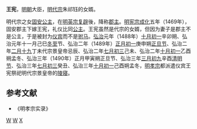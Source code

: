 {{Otheruses|王宪|other=名为王宪的其他人物}}{{multiple issues|
{{cleanup-jargon|time=2017-04-01T14:14:03+00:00}}
{{copyedit|time=2017-04-01T14:14:03+00:00}}
{{expand|time=2017-04-01T14:14:03+00:00}}
{{inappropriate tone|time=2017-04-01T14:14:03+00:00}}
{{refimprove|time=2017-04-01T14:14:03+00:00}}
{{trivia|time=2017-04-01T14:14:03+00:00}}
}}
'''王宪'''，[[明朝|明朝]]大臣，[[明代宗|明代宗]]朱祁钰的女婿。

明代宗之女[[固安公主_(明朝)|固安公主]]，在[[明英宗|明英宗]][[复辟|复辟]]後，降称[[郡主|郡主]]。[[明宪宗|明宪宗]][[成化|成化]]五年（1469年），固安郡主下嫁王宪，礼仪比同[[公主|公主]]。王宪虽然是代宗的女婿，但因为妻子是郡主不是公主，于是被封为[[仪宾|仪宾]]而不是[[驸马|驸马]]。[[弘治|弘治]]元年（1488年）[[十月初一|十月初一]]辛卯朔、弘治元年十一月己巳[[冬至|冬至]]节、弘治二年（1489年）[[正月初一|正月初一]]庚申朔[[新春|正旦节]]、弘治二年[[二月十九|二月十九]]丁未代宗景皇帝忌辰、弘治二年[[七月初三|七月初三]]己未、弘治二年[[十月初一|十月初一]]乙酉朔孟冬、弘治三年（1490年）正月甲寅朔正旦节、弘治三年[[三月初九|三月初九]]辛酉[[清明节|清明节]]、弘治三年[[七月初三|七月初三]]癸丑、弘治三年[[十月初一|十月初一]]己酉朔孟冬，[[明孝宗|明孝宗]]都派遣仪宾王宪祭祀明代宗景皇帝的[[景泰陵|陵寝]]。

==参考文献==
*《明孝宗实录》
[[分类:中國駙馬郡馬儀賓|W]]
[[分类:明朝贵族|W]]
[[分类:王姓|X]]